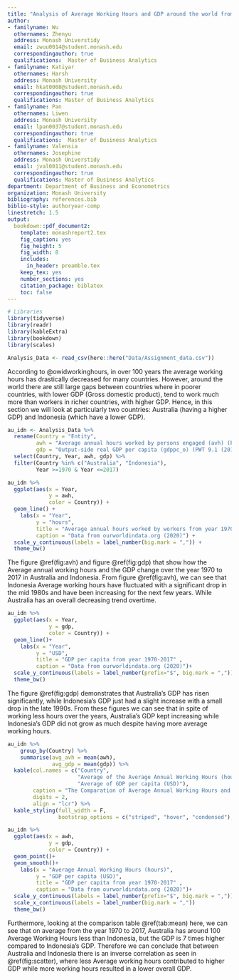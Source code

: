 ```yaml
---
title: "Analysis of Average Working Hours and GDP around the world from 1970 - 2017"
author:
- familyname: Wu
  othernames: Zhenyu
  address: Monash Universtidy
  email: zwuu0014@student.monash.edu
  correspondingauthor: true
  qualifications:  Master of Business Analytics
- familyname: Katiyar
  othernames: Harsh
  address: Monash University
  email: hkat0008@student.monash.edu
  correspondingauthor: true
  qualifications: Master of Business Analytics
- familyname: Pan
  othernames: Liwen
  address: Monash University
  email: lpan0037@student.monash.edu
  correspondingauthor: true
  qualifications:  Master of Business Analytics
- familyname: Valensia
  othernames: Josephine
  address: Monash Universtidy
  email: jval0011@student.monash.edu
  correspondingauthor: true
  qualifications: Master of Business Analytics
department: Department of Business and Econometrics
organization: Monash University
bibliography: references.bib
biblio-style: authoryear-comp
linestretch: 1.5
output:
  bookdown::pdf_document2:
    template: monashreport2.tex
    fig_caption: yes
    fig_height: 5
    fig_width: 8
    includes:
      in_header: preamble.tex
    keep_tex: yes
    number_sections: yes
    citation_package: biblatex
    toc: false
---
```


```r
# Libraries
library(tidyverse)
library(readr)
library(kableExtra)
library(bookdown)
library(scales)
```

```r
Analysis_Data <- read_csv(here::here("Data/Assignment_data.csv"))
```

\section*{Australia and Indonesia}

According to @owidworkinghours, in over 100 years the average working hours has drastically decreased for many countries. However, around the world there are still large gaps between countries where in poorer countries, with lower GDP (Gross domestic product), tend to work much more than workers in richer countries, with higher GDP. Hence, in this section we will look at particularly two countries: Australia (having a higher GDP) and Indonesia (which have a lower GDP).

```r
au_idn <- Analysis_Data %>%
  rename(Country = "Entity", 
         awh = "Average annual hours worked by persons engaged (avh) (PWT 9.1 (2019))",
         gdp = "Output-side real GDP per capita (gdppc_o) (PWT 9.1 (2019))") %>%
  select(Country, Year, awh, gdp) %>%
  filter(Country %in% c("Australia", "Indonesia"), 
         Year >=1970 & Year <=2017)
```

```r
au_idn %>% 
  ggplot(aes(x = Year, 
             y = awh, 
             color = Country)) +
  geom_line() +
    labs(x = "Year",
         y = "hours",
         title = "Average annual hours worked by workers from year 1970-2017",
         caption = "Data from ourworldindata.org (2020)") +
  scale_y_continuous(labels = label_number(big.mark = ",")) +
  theme_bw()
```

The figure \@ref(fig:avh) and figure \@ref(fig:gdp) that show how the Average annual working hours and the GDP change over the year 1970 to 2017 in Australia and Indonesia. From figure \@ref(fig:avh), we can see that Indonesia Average working hours have fluctuated with a significant drop in the mid 1980s and have been increasing for the next few years. While Australia has an overall decreasing trend overtime. 

```r
au_idn %>% 
  ggplot(aes(x = Year, 
             y = gdp, 
             color = Country)) +
  geom_line()+
    labs(x = "Year",
         y = "USD",
         title = "GDP per capita from year 1970-2017" ,
         caption = "Data from ourworldindata.org (2020)")+
  scale_y_continuous(labels = label_number(prefix="$", big.mark = ",")) +
  theme_bw()
```

The figure \@ref(fig:gdp) demonstrates that Australia's GDP has risen significantly, while Indonesia's GDP just had a slight increase with a small drop in the late 1990s. From these figures we can see that in spite of  working less hours over the years, Australia's GDP kept increasing while Indonesia's GDP did not grow as much despite having more average working hours.


```r
au_idn %>% 
    group_by(Country) %>%
    summarise(avg_avh = mean(awh),
              avg_gdp = mean(gdp)) %>%
  kable(col.names = c("Country", 
                      "Average of the Average Annual Working Hours (hours)", 
                      "Average of GDP per capita (USD)"),
        caption = "The Comparation of Average Annual Working Hours and GDP between Australia and Indonesia",
        digits = 2,
        align = "lcr") %>%
  kable_styling(full_width = F, 
                bootstrap_options = c("striped", "hover", "condensed"), latex_options = "hold_position")
```

```r
au_idn %>% 
  ggplot(aes(x = awh, 
             y = gdp, 
             color = Country)) +
  geom_point()+
  geom_smooth()+
    labs(x = "Average Annual Working Hours (hours)",
         y = "GDP per capita (USD)",
         title = "GDP per capita from year 1970-2017" ,
         caption = "Data from ourworldindata.org (2020)")+
  scale_y_continuous(labels = label_number(prefix="$", big.mark = ",")) +
  scale_x_continuous(labels = label_number(big.mark = ","))
  theme_bw()
```

Furthermore, looking at the comparison table \@ref(tab:mean) here, we can see that on average from the year 1970 to 2017,  Australia has around 100 Average Working Hours less than Indonesia, but the GDP is 7 times higher compared  to Indonesia's GDP. Therefore we can conclude that between Australia and Indonesia there is an inverse correlation as seen in \@ref(fig:scatter), where less Average working hours contributed to higher GDP while more working hours resulted in a lower overall GDP.

\clearpage